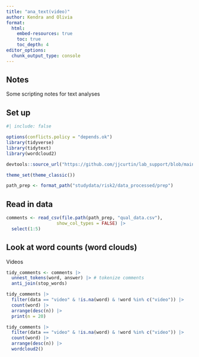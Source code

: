 ```yaml
---
title: "ana_text(video)"
author: Kendra and Olivia 
format: 
  html:
    embed-resources: true
    toc: true
    toc_depth: 4
editor_options:
  chunk_output_type: console
---
```


## Notes

Some scripting notes for text analyses

## Set up

```r
#| include: false

options(conflicts.policy = "depends.ok")
library(tidyverse) 
library(tidytext)
library(wordcloud2)

devtools::source_url("https://github.com/jjcurtin/lab_support/blob/main/format_path.R?raw=true")

theme_set(theme_classic())

path_prep <- format_path("studydata/risk2/data_processed/prep")
```

## Read in data

```r
comments <- read_csv(file.path(path_prep, "qual_data.csv"),
                   show_col_types = FALSE) |> 
  select(1:5)
```

## Look at word counts (word clouds)

Videos
```r
tidy_comments <- comments |> 
  unnest_tokens(word, answer) |> # tokenize comments
  anti_join(stop_words)

tidy_comments |> 
  filter(data == "video" & !is.na(word) & !word %in% c("video")) |> 
  count(word) |> 
  arrange(desc(n)) |> 
  print(n = 20)
```

```r
tidy_comments |> 
  filter(data == "video" & !is.na(word) & !word %in% c("video")) |> 
  count(word) |> 
  arrange(desc(n)) |>
  wordcloud2()
```


